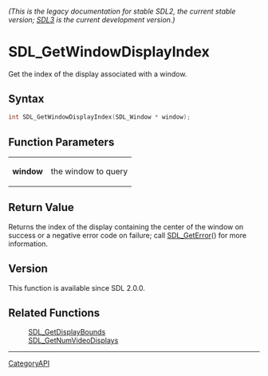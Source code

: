 ====== (This is the legacy documentation for stable SDL2, the current stable version; [https://wiki.libsdl.org/SDL3/ SDL3] is the current development version.) ======
= SDL_GetWindowDisplayIndex =

Get the index of the display associated with a window.

== Syntax ==

<syntaxhighlight lang='c'>
int SDL_GetWindowDisplayIndex(SDL_Window * window);
</syntaxhighlight>

== Function Parameters ==

{|
|'''window'''
|the window to query
|}

== Return Value ==

Returns the index of the display containing the center of the window on
success or a negative error code on failure; call [[SDL_GetError]]() for
more information.

== Version ==

This function is available since SDL 2.0.0.

== Related Functions ==

:[[SDL_GetDisplayBounds]]
:[[SDL_GetNumVideoDisplays]]

----
[[CategoryAPI]]


